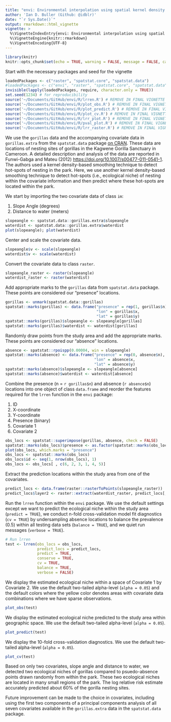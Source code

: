 ```yaml
---
title: "envi: Environmental interpolation using spatial kernel density estimation"
author: 'Ian D. Buller (Github: @idblr)'
date: "`r Sys.Date()`"
output: rmarkdown::html_vignette
vignette: >
  %\VignetteIndexEntry{envi: Environmental interpolation using spatial kernel density estimation}
  %\VignetteEngine{knitr::rmarkdown}
  %\VignetteEncoding{UTF-8}
---
```


```r
library(knitr)
knitr::opts_chunk$set(echo = TRUE, warning = FALSE, message = FALSE, cache = TRUE, fig.width = 6, fig.height = 6, fig.show = "hold")
```

Start with the necessary packages and seed for the vignette
```r
loadedPackages <- c("raster", "spatstat.core", "spatstat.data")
#loadedPackages <- c("envi", "raster", "spatstat.core", "spatstat.data")
invisible(lapply(loadedPackages, require, character.only = TRUE))
set.seed(1234) # for reproducibility
source('~/Documents/GitHub/envi/R/lrren.R') # REMOVE IN FINAL VIGNETTE
source('~/Documents/GitHub/envi/R/plot_obs.R') # REMOVE IN FINAL VIGNETTE
source('~/Documents/GitHub/envi/R/plot_predict.R') # REMOVE IN FINAL VIGNETTE
source('~/Documents/GitHub/envi/R/plot_cv.R') # REMOVE IN FINAL VIGNETTE
source('~/Documents/GitHub/envi/R/lrr_plot.R') # REMOVE IN FINAL VIGNETTE
source('~/Documents/GitHub/envi/R/pval_plot.R') # REMOVE IN FINAL VIGNETTE
source('~/Documents/GitHub/envi/R/lrr_raster.R') # REMOVE IN FINAL VIGNETTE
```

We use the `gorillas` data and the accompanying covariate data in `gorillas.extra` from the `spatstat.data` package [on CRAN](https://cran.r-project.org/web/packages/spatstat.data/index.html). These data are locations of nesting sites of gorillas in the Kagwene Gorilla Sanctuary in Cameroon. A detailed description and analysis of the data are reported in Funwi-Gabga and Mateu (2012) <https://doi.org/10.1007/s00477-011-0541-1>. The authors used a kernel density-based smoothing technique to detect hot-spots of nesting in the park. Here, we use another kernel density-based smoothing technique to detect hot-spots (i.e., ecological niche) of nesting within the covariate information and then predict where these hot-spots are located within the park.

We start by importing the two covariate data of class `im`:

1. Slope Angle (degrees)
2. Distance to water (meters)

```r
slopeangle <- spatstat.data::gorillas.extra$slopeangle
waterdist <- spatstat.data::gorillas.extra$waterdist
plot(slopeangle); plot(waterdist)
```

Center and scale the covariate data.
```r
slopeangle$v <- scale(slopeangle)
waterdist$v <- scale(waterdist)
```

Convert the covariate data to class `raster`.
```r
slopeangle_raster <- raster(slopeangle)
waterdist_raster <- raster(waterdist)
```

Add appropriate marks to the `gorillas` data from `spatstat.data` package. These points are considered our "presence" locations. 
```r
gorillas <- unmark(spatstat.data::gorillas)
spatstat::marks(gorillas) <- data.frame("presence" = rep(1, gorillas$n),
                                        "lon" = gorillas$x,
                                        "lat" = gorillas$y)
spatstat::marks(gorillas)$slopeangle <- slopeangle[gorillas]
spatstat::marks(gorillas)$waterdist <- waterdist[gorillas]
```

Randomly draw points from the study area and add the appropriate marks. These points are considered our "absence" locations. 
```r
absence <- spatstat::rpoispp(0.00004, win = slopeangle)
spatstat::marks(absence) <- data.frame("presence" = rep(0, absence$n),
                                       "lon" = absence$x,
                                       "lat" = absence$y)
spatstat::marks(absence)$slopeangle <- slopeangle[absence]
spatstat::marks(absence)$waterdist <- waterdist[absence]
```

Combine the presence (n = `r gorillas$n`) and absence (`r absence$n`) locations into one object of class `data.frame` and reorder the features required for the `lrren` function in the `envi` package:

1. ID
2. X-coordinate
3. Y-coordinate
4. Presence (binary)
5. Covariate 1
6. Covariate 2

```r
obs_locs <- spatstat::superimpose(gorillas, absence, check = FALSE)
spatstat::marks(obs_locs)$presence <- as.factor(spatstat::marks(obs_locs)$presence)
plot(obs_locs, which.marks = "presence")
obs_locs <- spatstat::marks(obs_locs)
obs_locs$id <- seq(1, nrow(obs_locs), 1)
obs_locs <- obs_locs[ , c(6, 2, 3, 1, 4, 5)]
```

Extract the prediction locations within the study area from one of the covariates.
```r
predict_locs <- data.frame(raster::rasterToPoints(slopeangle_raster))
predict_locs$layer2 <- raster::extract(waterdist_raster, predict_locs[, 1:2])
```

Run the `lrren` function within the `envi` package. We use the default settings except we want to predict the ecological niche within the study area (`predict = TRUE`), we conduct n-fold cross-validation model fit diagnostics (`cv = TRUE`) by undersampling absence locations to balance the prevalence (0.5) within all testing data sets (`balance = TRUE`), and we quiet run messages (`verbose = TRUE`).
```r
# Run lrren
test <- lrren(obs_locs = obs_locs,
              predict_locs = predict_locs,
              predict = TRUE,
              conserve = TRUE,
              cv = TRUE,
              balance = TRUE,
              verbose = FALSE)
```

We display the estimated ecological niche within a space of Covariate 1 by Covariate 2. We use the default two-tailed alpha-level (`alpha = 0.05`) and the default colors where the yellow color denotes areas with covariate data combinations where we have sparse observations. 
```r
plot_obs(test)
```

We display the estimated ecological niche predicted to the study area within geographic space. We use the default two-tailed alpha-level (`alpha = 0.05`).
```r
plot_predict(test)
```

We display the 10-fold cross-validation diagnostics. We use the default two-tailed alpha-level (`alpha = 0.05`).
```r
plot_cv(test)
```

Based on only two covariates, slope angle and distance to water, we detected two ecological niches of gorillas compared to psuedo-absence points drawn randomly from within the park. These two ecological niches are located in many small regions of the park. The log relative risk estimate accurately predicted about 60% of the gorilla nesting sites. 

Future improvement can be made to the choice in covariates, including using the first two components of a principal components analysis of all seven covariates available in the `gorillas.extra` data in the `spatstat.data` package.
